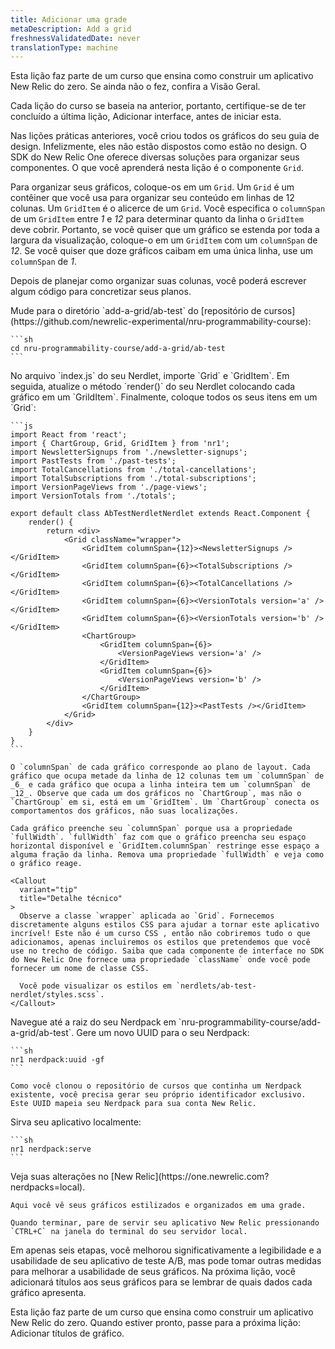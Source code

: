 ```yaml
---
title: Adicionar uma grade
metaDescription: Add a grid
freshnessValidatedDate: never
translationType: machine
---
```


<Callout variant="tip">
  Esta lição faz parte de um curso que ensina como construir um aplicativo New Relic do zero. Se ainda não o fez, confira a Visão Geral.

  Cada lição do curso se baseia na anterior, portanto, certifique-se de ter concluído a última lição, Adicionar interface, antes de iniciar esta.
</Callout>

Nas lições práticas anteriores, você criou todos os gráficos do seu guia de design. Infelizmente, eles não estão dispostos como estão no design. O SDK do New Relic One oferece diversas soluções para organizar seus componentes. O que você aprenderá nesta lição é o componente `Grid`.

Para organizar seus gráficos, coloque-os em um `Grid`. Um `Grid` é um contêiner que você usa para organizar seu conteúdo em linhas de 12 colunas. Um `GridItem` é o alicerce de um `Grid`. Você especifica o `columnSpan` de um `GridItem` entre _1_ e _12_ para determinar quanto da linha o `GridItem` deve cobrir. Portanto, se você quiser que um gráfico se estenda por toda a largura da visualização, coloque-o em um `GridItem` com um `columnSpan` de _12_. Se você quiser que doze gráficos caibam em uma única linha, use um `columnSpan` de _1_.

Depois de planejar como organizar suas colunas, você poderá escrever algum código para concretizar seus planos.

<Steps>
  <Step>
    Mude para o diretório `add-a-grid/ab-test` do [repositório de cursos](https://github.com/newrelic-experimental/nru-programmability-course):

    ```sh
    cd nru-programmability-course/add-a-grid/ab-test
    ```
  </Step>

  <Step>
    No arquivo `index.js` do seu Nerdlet, importe `Grid` e `GridItem`. Em seguida, atualize o método `render()` do seu Nerdlet colocando cada gráfico em um `GrildItem`. Finalmente, coloque todos os seus itens em um `Grid`:

    ```js
    import React from 'react';
    import { ChartGroup, Grid, GridItem } from 'nr1';
    import NewsletterSignups from './newsletter-signups';
    import PastTests from './past-tests';
    import TotalCancellations from './total-cancellations';
    import TotalSubscriptions from './total-subscriptions';
    import VersionPageViews from './page-views';
    import VersionTotals from './totals';

    export default class AbTestNerdletNerdlet extends React.Component {
        render() {
            return <div>
                <Grid className="wrapper">
                    <GridItem columnSpan={12}><NewsletterSignups /></GridItem>
                    <GridItem columnSpan={6}><TotalSubscriptions /></GridItem>
                    <GridItem columnSpan={6}><TotalCancellations /></GridItem>
                    <GridItem columnSpan={6}><VersionTotals version='a' /></GridItem>
                    <GridItem columnSpan={6}><VersionTotals version='b' /></GridItem>
                    <ChartGroup>
                        <GridItem columnSpan={6}>
                            <VersionPageViews version='a' />
                        </GridItem>
                        <GridItem columnSpan={6}>
                            <VersionPageViews version='b' />
                        </GridItem>
                    </ChartGroup>
                    <GridItem columnSpan={12}><PastTests /></GridItem>
                </Grid>
            </div>
        }
    }
    ```

    O `columnSpan` de cada gráfico corresponde ao plano de layout. Cada gráfico que ocupa metade da linha de 12 colunas tem um `columnSpan` de _6_ e cada gráfico que ocupa a linha inteira tem um `columnSpan` de _12_. Observe que cada um dos gráficos no `ChartGroup`, mas não o `ChartGroup` em si, está em um `GridItem`. Um `ChartGroup` conecta os comportamentos dos gráficos, não suas localizações.

    Cada gráfico preenche seu `columnSpan` porque usa a propriedade `fullWidth`. `fullWidth` faz com que o gráfico preencha seu espaço horizontal disponível e `GridItem.columnSpan` restringe esse espaço a alguma fração da linha. Remova uma propriedade `fullWidth` e veja como o gráfico reage.

    <Callout
      variant="tip"
      title="Detalhe técnico"
    >
      Observe a classe `wrapper` aplicada ao `Grid`. Fornecemos discretamente alguns estilos CSS para ajudar a tornar este aplicativo incrível! Este não é um curso CSS , então não cobriremos tudo o que adicionamos, apenas incluiremos os estilos que pretendemos que você use no trecho de código. Saiba que cada componente de interface no SDK do New Relic One fornece uma propriedade `className` onde você pode fornecer um nome de classe CSS.

      Você pode visualizar os estilos em `nerdlets/ab-test-nerdlet/styles.scss`.
    </Callout>
  </Step>

  <Step>
    Navegue até a raiz do seu Nerdpack em `nru-programmability-course/add-a-grid/ab-test`.
  </Step>

  <Step>
    Gere um novo UUID para o seu Nerdpack:

    ```sh
    nr1 nerdpack:uuid -gf
    ```

    Como você clonou o repositório de cursos que continha um Nerdpack existente, você precisa gerar seu próprio identificador exclusivo. Este UUID mapeia seu Nerdpack para sua conta New Relic.
  </Step>

  <Step>
    Sirva seu aplicativo localmente:

    ```sh
    nr1 nerdpack:serve
    ```
  </Step>

  <Step>
    Veja suas alterações no [New Relic](https://one.newrelic.com?nerdpacks=local).

    Aqui você vê seus gráficos estilizados e organizados em uma grade.

    Quando terminar, pare de servir seu aplicativo New Relic pressionando `CTRL+C` na janela do terminal do seu servidor local.
  </Step>
</Steps>

Em apenas seis etapas, você melhorou significativamente a legibilidade e a usabilidade de seu aplicativo de teste A/B, mas pode tomar outras medidas para melhorar a usabilidade de seus gráficos. Na próxima lição, você adicionará títulos aos seus gráficos para se lembrar de quais dados cada gráfico apresenta.

<Callout variant="course">
  Esta lição faz parte de um curso que ensina como construir um aplicativo New Relic do zero. Quando estiver pronto, passe para a próxima lição: Adicionar títulos de gráfico.
</Callout>